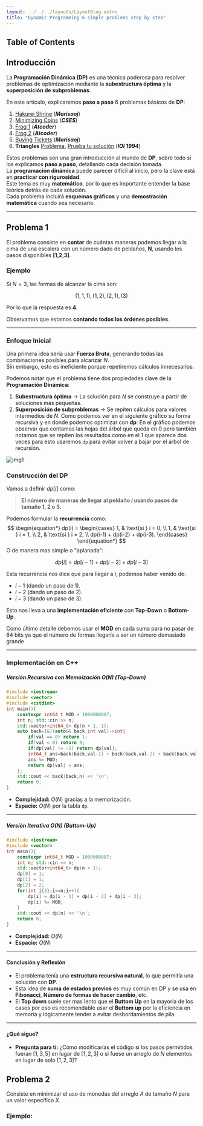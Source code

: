 ```yaml
---
layout: ../../../layouts/LayoutBlog.astro
title: "Dynamic Programming 6 simple problems step by step"
---
```

## Table of Contents

## **Introducción**

La **Programación Dinámica (DP)** es una técnica poderosa para resolver problemas de optimización mediante la **subestructura óptima** y la **superposición de subproblemas**.

En este artículo, explicaremos **paso a paso** 6 problemas básicos de **DP**:

1. [Hakurei Shrine](https://marisaoj.com/problem/140) (_**Marisaoj**_)
2. [Minimizing Coins](https://cses.fi/problemset/task/1634) (_**CSES**_)
3. [Frog 1](https://atcoder.jp/contests/dp/tasks/dp_a) (_**Atcoder**_)
4. [Frog 2](https://atcoder.jp/contests/dp/tasks/dp_b) (_**Atcoder**_)
5. [Buying Tickets](https://marisaoj.com/problem/572) (_**Marisaoj**_)
6. **Triangles** [Problema](https://olympiads.win.tue.nl/ioi/ioi94/contest/day1prb1/problem.html), [Prueba tu solución](https://atcoder.jp/contests/ioi1994/tasks) (_**IOI 1994**_)

Estos problemas son una gran introducción al mundo de **DP**, sobre todo si los explicamos **paso a paso**, detallando cada decisión tomada.  
La **programación dinámica** puede parecer difícil al inicio, pero la clave está en **practicar con rigurosidad**.  
Este tema es muy **matemático**, por lo que es importante entender la base teórica detrás de cada solución.  
Cada problema incluirá **esquemas gráficos** y una **demostración matemática** cuando sea necesario.

---

## **Problema 1**

El problema consiste en **contar** de cuántas maneras podemos llegar a la cima de una escalera con un número dado de peldaños, **N**, usando los pasos disponibles **[1,2,3]**.

### **Ejemplo**

Si $N=3$, las formas de alcanzar la cima son:

$$
(1,1,1),(1,2),(2,1),(3)
$$

Por lo que la respuesta es **4**.

Observamos que estamos **contando todos los órdenes posibles**.

---

### **Enfoque Inicial**

Una primera idea sería usar **Fuerza Bruta**, generando todas las combinaciones posibles para alcanzar $N$.  
Sin embargo, esto es ineficiente porque repetiremos cálculos innecesarios.

Podemos notar que el problema tiene dos propiedades clave de la **Programación Dinámica**:
1. **Subestructura óptima** → La solución para $N$ se construye a partir de soluciones más pequeñas.
2. **Superposición de subproblemas** → Se repiten cálculos para valores intermedios de $N$.
Como podemos ver en el siguiente gráfico su forma  recursiva y en donde podemos optimizar con __dp__:
En el gráfico podemos observar que contamos las hojas del árbol que queda en $0$ pero también notamos que se repiten los resultados como en el $1$ que aparece dos veces para esto usaremos `dp` para evitar volver a bajar por el árbol de recursión.

![img1](./img/blog1/img1.png)

### **Construcción del DP**

Vamos a definir $dp[i]$ como:

> **El número de maneras de llegar al peldaño $i$ usando pasos de tamaño 1, 2 o 3.**

Podemos formular la **recurrencia** como:
$$
\begin{equation*}
dp(i) =
\begin{cases}
    1, & \text{si } i = 0, \\
    1, & \text{si } i = 1, \\
    2, & \text{si } i = 2, \\
    dp(i-1) + dp(i-2) + dp(i-3).
\end{cases}
\end{equation*}
$$
O de manera mas simple o "aplanada": 

$$
dp[i]=dp[i−1]+dp[i−2]+dp[i−3]
$$

Esta recurrencia nos dice que para llegar a $i$, podemos haber venido de:

- $i−1$ (dando un paso de 1).
- $i−2$ (dando un paso de 2).
- $i−3$ (dando un paso de 3).

Esto nos lleva a una **implementación eficiente** con __Top-Down__ o **Bottom-Up**.

Como último detalle debemos usar el __MOD__ en cada suma para no pasar de 64 bits 
ya que el número de formas llegaría a ser un número demasiado grande

---

### **Implementación en C++**

##### **Versión Recursiva con Memoización $O(N)$ (Top-Down)**

```cpp
#include <iostream>
#include <vector>
#include <cstdint>
int main(){
    constexpr int64_t MOD = 1000000007; 
    int n; std::cin >> n; 
    std::vector<int64_t> dp(n + 1,-1);
    auto back=[&](auto&& back,int val)->int{
        if(val == 0) return 1; 
        if(val < 0) return 0; 
        if(dp[val] != -1) return dp[val]; 
        int64_t ans=back(back,val-1) + back(back,val-2) + back(back,val-3); 
        ans %= MOD; 
        return dp[val] = ans; 
    }; 
    std::cout << back(back,n) << '\n'; 
    return 0;
}

```
- **Complejidad:** $O(N)$ gracias a la memorización.  
- **Espacio:** $O(N)$ por la tabla `dp`.

---

##### **Versión Iterativa $O(N)$ (Buttom-Up)**

```cpp
#include <iostream>
#include <vector>
int main(){
	constexpr int64_t MOD = 1000000007;
    int n; std::cin >> n; 
    std::vector<int64_t> dp(n + 1);
    dp[0] = 1; 
    dp[1] = 1; 
    dp[2] = 2; 
    for(int i{3};i<=n;i++){
        dp[i] = dp[i - 1] + dp[i - 2] + dp[i - 3];
        dp[i] %= MOD;
    }
    std::cout << dp[n] << '\n'; 
    return 0;
}

```

- **Complejidad:** $O(N)$
- **Espacio:** $O(N)$

---

#### **Conclusión y Reflexión**
- El problema tenía una **estructura recursiva natural**, lo que permitía una solución con **DP**.
- Esta idea de **suma de estados previos** es muy común en DP y se usa en **Fibonacci**, **Número de formas de hacer cambio**, etc.
- El __Top down__ suele ser mas lento que el __Buttom Up__ en la mayoria de los casos por eso es recomendable usar el __Buttom up__ por la eficiencia en memoria y lógicamente tender a evitar desbordamientos de pila. 

---
#### **¿Qué sigue?**
- **Pregunta para ti:** ¿Cómo modificarías el código si los pasos permitidos fueran $[1,3,5]$ en lugar de $[1,2,3]$ o si fuese un arreglo de $N$ elementos en lugar de solo $[1,2,3]$? 
## Problema 2 

Consiste en minimizar el uso de monedas del arreglo $A$ de tamaño $N$ para un valor específico $X$. 
### Ejemplo: 



